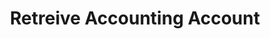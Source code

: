 ---
title: 'Retreive Accounting Account'
description: 'Retreive Accounting Account'
openapi: "/openapi/openapi.yaml GET /accountingaccounts/{companyId}/{accountingCode}"
---